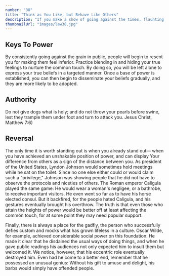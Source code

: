 ```yaml
---
number: "38"
title: "Think as You Like, but Behave Like Others"
description: "If you make a show of going against the times, flaunting your unconventional ideas and unorthodox ways, people will think that you only want attention and that you look down upon them. They will find a way to punish you for making them feel inferior. It is far safer to blend in and nurture the common touch. Share your originality only with tolerant friends and those who are sure to appreciate your uniqueness."
thumbnailUrl: "images/law38.jpg"
---
```


## Keys To Power

By consistently going against the grain in public, people will begin to resent you for making them feel inferior. Practice blending in and hiding your true feelings to nurture the common touch. By doing so, you will be left alone to express your true beliefs in a targeted manner. Once a base of power is established, you can then begin to disseminate your beliefs gradually, and they are more likely to be adopted.

## Authority

Do not give dogs what is holy; and do not throw your pearls before swine, lest they trample them under foot and turn to attack you. Jesus Christ, Matthew 7:6)

## Reversal

The only time it is worth standing out is when you already stand out— when you have achieved an unshakable position of power, and can display Your difference from others as a sign of the distance between you. As president of the United States, Lyndon Johnson would sometimes hold meetings while he sat on the toilet. Since no one else either could or would claim such a "privilege," Johnson was showing people that he did not have to observe the protocols and niceties of others. The Roman emperor Caligula played the same game: He would wear a woman's negligee, or a bathrobe, to receive important visitors. He even went so far as to have his horse elected consul. But it backfired, for the people hated Caligula, and his gestures eventually brought his overthrow. The truth is that even those who attain the heights of power would be better off at least affecting the common touch, for at some point they may need popular support. 

Finally, there is always a place for the gadfly, the person who successfully defies custom and mocks what has grown lifeless in a culture. Oscar Wilde, for example, achieved considerable social power on this foundation: He made it clear that he disdained the usual ways of doing things, and when he gave public readings his audiences not only expected him to insult them but welcomed it. We notice, however, that his eccentric role eventually destroyed him. Even had he come to a better end, remember that he possessed an unusual genius: Without his gift to amuse and delight, his barbs would simply have offended people.